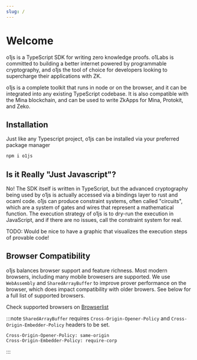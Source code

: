 ```yaml
---
slug: /
---
```


# Welcome

o1js is a TypeScript SDK for writing zero knowledge proofs.  o1Labs is committed to building
a better internet powered by programmable cryptography, and o1js the tool of choice for
developers looking to supercharge their applications with ZK.

o1js is a complete toolkit that runs in node or on the browser, and it can be integrated into
any existing TypeScript codebase.  It is also compatible with the Mina blockchain, and can be
used to write ZkApps for Mina, Protokit, and Zeko.

## Installation

Just like any Typescript project, o1js can be installed via your preferred package manager

```sh
npm i o1js
```

## Is it Really "Just Javascript"?

No!  The SDK itself is written in TypeScript, but the advanced cryptography being used by o1js
is actually accessed via a bindings layer to rust and ocaml code.  o1js can produce constraint
systems, often called "circuits", which are a system of gates and wires that represent a 
mathematical function.  The execution strategy of o1js is to dry-run the execution in 
JavaScript, and if there are no issues, call the constraint system for real.

TODO: Would be nice to have a graphic that visualizes the execution steps of provable code!

## Browser Compatibility

o1js balances browser support and feature richness.  Most modern browsers, including many mobile browesers
are supported.  We use `WebAssembly` and `SharedArrayBuffer` to improve prover performance on the browser,
which does impact compatibility with older browers.  See below for a full list of supported browsers.

Check supported browsers on [Browserlist](https://browsersl.ist/#q=fully+supports+sharedarraybuffer+and+fully+supports+wasm+and+not+dead)

:::note
`SharedArrayBuffer` requires `Cross-Origin-Opener-Policy` and `Cross-Origin-Embedder-Policy` headers to be set.

```
Cross-Origin-Opener-Policy: same-origin
Cross-Origin-Embedder-Policy: require-corp
```
:::
